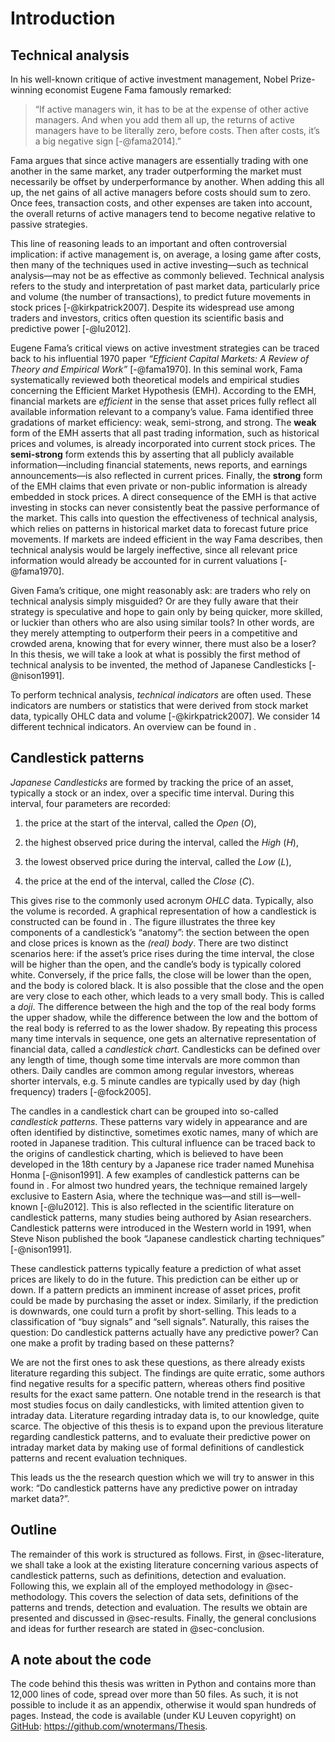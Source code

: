 # Introduction

## Technical analysis

In his well-known critique of active investment management, Nobel Prize-winning economist Eugene Fama famously remarked:

> "If active managers win, it has to be at the expense of other active managers. And when you add them all up, the returns of active managers have to be literally zero, before costs. Then after costs, it’s a big negative sign [-@fama2014]."

Fama argues that since active managers are essentially trading with one another in the same market, any trader outperforming the market must necessarily be offset by underperformance by another. When adding this all up, the net gains of all active managers before costs should sum to zero. Once fees, transaction costs, and other expenses are taken into account, the overall returns of active managers tend to become negative relative to passive strategies.

This line of reasoning leads to an important and often controversial implication: if active management is, on average, a losing game after costs, then many of the techniques used in active investing---such as technical analysis---may not be as effective as commonly believed. Technical analysis refers to the study and interpretation of past market data, particularly price and volume (the number of transactions), to predict future movements in stock prices [-@kirkpatrick2007]. Despite its widespread use among traders and investors, critics often question its scientific basis and predictive power [-@lu2012].

Eugene Fama's critical views on active investment strategies can be traced back to his influential 1970 paper *"Efficient Capital Markets: A Review of Theory and Empirical Work"* [-@fama1970]. In this seminal work, Fama systematically reviewed both theoretical models and empirical studies concerning the Efficient Market Hypothesis (EMH). According to the EMH, financial markets are *efficient* in the sense that asset prices fully reflect all available information relevant to a company's value. Fama identified three gradations of market efficiency: weak, semi-strong, and strong. The **weak** form of the EMH asserts that all past trading information, such as historical prices and volumes, is already incorporated into current stock prices. The **semi-strong** form extends this by asserting that all publicly available information---including financial statements, news reports, and earnings announcements---is also reflected in current prices. Finally, the **strong** form of the EMH claims that even private or non-public information is already embedded in stock prices. A direct consequence of the EMH is that active investing in stocks can never consistently beat the passive performance of the market. This calls into question the effectiveness of technical analysis, which relies on patterns in historical market data to forecast future price movements. If markets are indeed efficient in the way Fama describes, then technical analysis would be largely ineffective, since all relevant price information would already be accounted for in current valuations [-@fama1970].

Given Fama's critique, one might reasonably ask: are traders who rely on technical analysis simply misguided? Or are they fully aware that their strategy is speculative and hope to gain only by being quicker, more skilled, or luckier than others who are also using similar tools? In other words, are they merely attempting to outperform their peers in a competitive and crowded arena, knowing that for every winner, there must also be a loser? In this thesis, we will take a look at what is possibly the first method of technical analysis to be invented, the method of Japanese Candlesticks [-@nison1991].

To perform technical analysis, *technical indicators* are often used. These indicators are numbers or statistics that were derived from stock market data, typically OHLC data and volume [-@kirkpatrick2007]. We consider 14 different technical indicators. An overview can be found in \autoref{app:B}.

## Candlestick patterns

*Japanese Candlesticks* are formed by tracking the price of an asset, typically a stock or an index, over a specific time interval. During this interval, four parameters are recorded:

1.  the price at the start of the interval, called the *Open* ($O$),

2.  the highest observed price during the interval, called the *High* ($H$),

3.  the lowest observed price during the interval, called the *Low* ($L$),

4.  the price at the end of the interval, called the *Close* ($C$).

This gives rise to the commonly used acronym *OHLC* data. Typically, also the volume is recorded. A graphical representation of how a candlestick is constructed can be found in \autoref{fig:candlestick-construction}. The figure illustrates the three key components of a candlestick's "anatomy": the section between the open and close prices is known as the *(real) body*. There are two distinct scenarios here: if the asset's price rises during the time interval, the close will be higher than the open, and the candle’s body is typically colored white. Conversely, if the price falls, the close will be lower than the open, and the body is colored black. It is also possible that the close and the open are very close to each other, which leads to a very small body. This is called a *doji*. The difference between the high and the top of the real body forms the upper shadow, while the difference between the low and the bottom of the real body is referred to as the lower shadow. By repeating this process many time intervals in sequence, one gets an alternative representation of financial data, called a *candlestick chart*. Candlesticks can be defined over any length of time, though some time intervals are more common than others. Daily candles are common among regular investors, whereas shorter intervals, e.g. 5 minute candles are typically used by day (high frequency) traders [-@fock2005].

```{=latex}
\begin{figure}
\includegraphics[width=\textwidth]{Images/candlestick_construction.png}
\caption[Construction of a candlestick]{Construction of a candlestick \cite{chen2020}.}
\label{fig:candlestick-construction}
\end{figure}
```

The candles in a candlestick chart can be grouped into so-called *candlestick patterns*. These patterns vary widely in appearance and are often identified by distinctive, sometimes exotic names, many of which are rooted in Japanese tradition. This cultural influence can be traced back to the origins of candlestick charting, which is believed to have been developed in the 18th century by a Japanese rice trader named Munehisa Honma [-@nison1991]. A few examples of candlestick patterns can be found in \autoref{fig:stick_sandwich}. For almost two hundred years, the technique remained largely exclusive to Eastern Asia, where the technique was---and still is---well-known [-@lu2012]. This is also reflected in the scientific literature on candlestick patterns, many studies being authored by Asian researchers. Candlestick patterns were introduced in the Western world in 1991, when Steve Nison published the book "Japanese candlestick charting techniques" [-@nison1991].

```{=latex}
\begin{figure}
\centering
\hspace*{-3cm}
\includegraphics[width=0.75\textwidth]{Images/Stick_sandwich.pdf}
\caption[Examples of candlestick patterns]{The candlestick pattern ``stick sandwich''. The markings in the top left indicate this pattern is only valid in a downtrend. The arrow pointing up means that prices are predicted to go up after this pattern is detected.}
\label{fig:stick_sandwich}
\end{figure}
```

These candlestick patterns typically feature a prediction of what asset prices are likely to do in the future. This prediction can be either up or down. If a pattern predicts an imminent increase of asset prices, profit could be made by purchasing the asset or index. Similarly, if the prediction is downwards, one could turn a profit by short-selling. This leads to a classification of "buy signals" and "sell signals". Naturally, this raises the question: Do candlestick patterns actually have any predictive power? Can one make a profit by trading based on these patterns?

We are not the first ones to ask these questions, as there already exists literature regarding this subject. The findings are quite erratic, some authors find negative results for a specific pattern, whereas others find positive results for the exact same pattern. One notable trend in the research is that most studies focus on daily candlesticks, with limited attention given to intraday data. Literature regarding intraday data is, to our knowledge, quite scarce. The objective of this thesis is to expand upon the previous literature regarding candlestick patterns, and to evaluate their predictive power on intraday market data by making use of formal definitions of candlestick patterns and recent evaluation techniques.

This leads us the the research question which we will try to answer in this work: "Do candlestick patterns have any predictive power on intraday market data?".

## Outline

The remainder of this work is structured as follows. First, in @sec-literature, we shall take a look at the existing literature concerning various aspects of candlestick patterns, such as definitions, detection and evaluation. Following this, we explain all of the employed methodology in @sec-methodology. This covers the selection of data sets, definitions of the patterns and trends, detection and evaluation. The results we obtain are presented and discussed in @sec-results. Finally, the general conclusions and ideas for further research are stated in @sec-conclusion.

## A note about the code {.unnumbered .unlisted}

The code behind this thesis was written in Python and contains more than 12,000 lines of code, spread over more than 50 files. As such, it is not possible to include it as an appendix, otherwise it would span hundreds of pages. Instead, the code is available (under KU Leuven copyright) on [GitHub](https://github.com/wnotermans/Thesis): [https://github.com/wnotermans/Thesis](https://github.com/wnotermans/Thesis).
